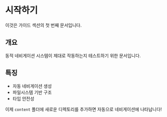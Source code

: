 # 시작하기

이것은 가이드 섹션의 첫 번째 문서입니다.

## 개요

동적 네비게이션 시스템이 제대로 작동하는지 테스트하기 위한 문서입니다.

## 특징

- 자동 네비게이션 생성
- 파일시스템 기반 구조
- 타입 안전성

이제 `content` 폴더에 새로운 디렉토리를 추가하면 자동으로 네비게이션에 나타납니다!
